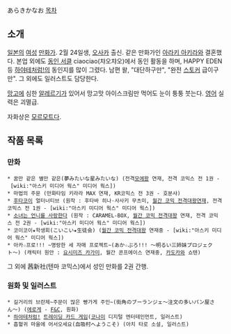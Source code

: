 あらきかなお
[[목차]]
== 소개 ==
[[일본]]의 [[여성]] [[만화가]]. 2월 24일생, [[오사카]] 출신. 같은 만화가인 [[아라키 아키라]]와 결혼했다.
본업 외에도 [[동인 서클]] ciaociao(챠오챠오)에서 동인 활동을 하며, HAPPY EDEN 등 [[하야테처럼!]]의 동인지를 많이 그렸다. 남편 왈, "대단하구만", "완전 [[스토커]] 급이구만". 그 외에도 일러스트도 담당한다.

[[망고]]에 심한 [[알레르기]]가 있어서 망고맛 아이스크림만 먹어도 눈이 퉁퉁 붓는다. [[영어]] 실력은 괴멸급.

자화상은 [[모르모트]]다.

== 작품 목록 ==
=== 만화 ===
 * 꿈만 같은 별만 같은(夢みたいな星みたいな) (전격[[모에]]왕 연재, 전격 코믹스 전 1권 - [wiki:"아스키 미디어 웍스" 미디어 웍스])
 * 마법의 주문 (만화타임 키라라 MAX 연재, KR코믹스 전 3권 - 호분샤)
 * [[후타코이]] 얼터너티브 (원작 : 후타바 히나·사사키 무츠미, [[월간 코믹 전격대왕]]연재, 전격코믹스 전 1권 - [wiki:"아스키 미디어 웍스" 미디어 웍스])
 * [[소녀는 언니를 사랑한다]] (원작 : CARAMEL-BOX, [[월간 코믹 전격대왕]] 연재, 전격 코믹스 전 2권 - [wiki:"아스키 미디어 웍스" 미디어 웍스])
 * 코이코이★학생회(こいこい★生徒会) ([[월간 코믹 전격대왕]] 연재중 - [wiki:"아스키 미디어 웍스" 미디어 웍스])
 * 아카☆프로!!! ~명랑한 세 자매 프로젝트~(あか☆ぷろ!!! 〜明るい三姉妹プロジェクト〜) (캐릭터 원안 : [[요시미즈 카가미]], 월간 콘프에이스 연재중, [[카도카와]] 쇼텐)

그 외에 茜新社(텐마 코믹스)에서 성인 만화를 2권 간행.

=== 원화 및 일러스트 ===
 * 길거리의 브란제~주문이 많은 빵가게 주인~(街角のブーランジェ〜注文の多いパン屋さん〜) ([[에로게]] - [[F&C]], 원화)
 * [[하야테처럼!]] [[트레이딩 카드 게임]]([[코나미]] 디지털 엔터테인먼트, 일러스트)
 * 흡혈귀 마을에 어서오세요(血吸村へようこそ) (아치 타로 소설, 일러스트)
